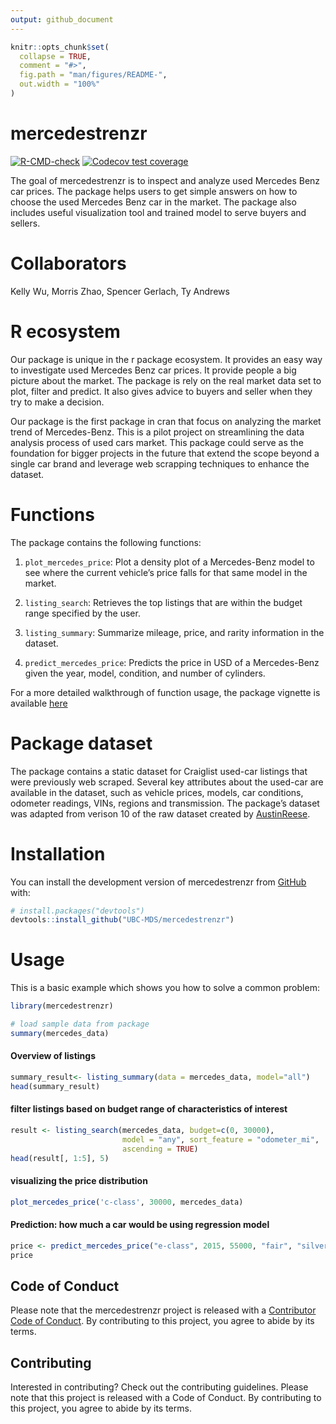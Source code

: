 ```yaml
---
output: github_document
---
```


<!-- README.md is generated from README.Rmd. Please edit that file -->

```r
knitr::opts_chunk$set(
  collapse = TRUE,
  comment = "#>",
  fig.path = "man/figures/README-",
  out.width = "100%"
)
```

# mercedestrenzr

<!-- badges: start -->
[![R-CMD-check](https://github.com/UBC-MDS/mercedestrenzr/actions/workflows/R-CMD-check.yaml/badge.svg)](https://github.com/UBC-MDS/mercedestrenzr/actions/workflows/R-CMD-check.yaml)
[![Codecov test coverage](https://codecov.io/gh/UBC-MDS/mercedestrenzr/branch/main/graph/badge.svg)](https://app.codecov.io/gh/UBC-MDS/mercedestrenzr?branch=main)
<!-- badges: end -->

The goal of mercedestrenzr is to inspect and analyze used Mercedes Benz car prices. The package helps users to get simple answers on how to choose the used Mercedes Benz car in the market. The package also includes useful visualization tool and trained model to serve buyers and sellers.


# Collaborators
Kelly Wu, Morris Zhao, Spencer Gerlach, Ty Andrews

# R ecosystem
Our package is unique in the r package ecosystem. It provides an easy way to investigate used Mercedes Benz car prices. It provide people a big picture about the market. The package is rely on the real market data set to plot, filter and predict. It also gives advice to buyers and seller when they try to make a decision.

Our package is the first package in cran that focus on analyzing the market trend of Mercedes-Benz. This is a pilot project on streamlining the data analysis process of used cars market. This package could serve as the foundation for bigger projects in the future that extend the scope beyond a single car brand and leverage web scrapping techniques to enhance the dataset.


# Functions
The package contains the following functions:

1. `plot_mercedes_price`: Plot a density plot of a Mercedes-Benz model to see where the current vehicle's price falls for that same model in the market.

2. `listing_search`: Retrieves the top listings that are within the budget range specified by the user.

3. `listing_summary`: Summarize mileage, price, and rarity information in the dataset.

4. `predict_mercedes_price`: Predicts the price in USD of a Mercedes-Benz given the year, model, condition, and number of cylinders.

For a more detailed walkthrough of function usage, the package vignette is available  [here](https://ubc-mds.github.io/mercedestrenzr/articles/mercedestrenzr-vignette.html)

# Package dataset
The package contains a static dataset for Craiglist used-car listings that were previously web scraped. Several key attributes about the used-car are available in the dataset, such as vehicle prices, models, car conditions, odometer readings, VINs, regions and transmission. The package's dataset was adapted from verison 10 of the raw dataset created by [AustinReese](https://github.com/AustinReese/UsedVehicleSearch).


# Installation

You can install the development version of mercedestrenzr from [GitHub](https://github.com/) with:

``` r
# install.packages("devtools")
devtools::install_github("UBC-MDS/mercedestrenzr")
```

# Usage

This is a basic example which shows you how to solve a common problem:

```r
library(mercedestrenzr)

# load sample data from package
summary(mercedes_data)
```

#### Overview of listings
```r
summary_result<- listing_summary(data = mercedes_data, model="all")
head(summary_result)
```

#### filter listings based on budget range of characteristics of interest
```r
result <- listing_search(mercedes_data, budget=c(0, 30000), 
                         model = "any", sort_feature = "odometer_mi",
                         ascending = TRUE)
head(result[, 1:5], 5)
```

#### visualizing the price distribution
```r
plot_mercedes_price('c-class', 30000, mercedes_data)

```


#### Prediction: how much a car would be using regression model 
```r
price <- predict_mercedes_price("e-class", 2015, 55000, "fair", "silver")
price
```

## Code of Conduct
  
  Please note that the mercedestrenzr project is released with a [Contributor Code of Conduct](https://contributor-covenant.org/version/2/1/CODE_OF_CONDUCT.html). By contributing to this project, you agree to abide by its terms.
  
  
## Contributing
Interested in contributing? Check out the contributing guidelines. Please note that this project is released with a Code of Conduct. By contributing to this project, you agree to abide by its terms.

